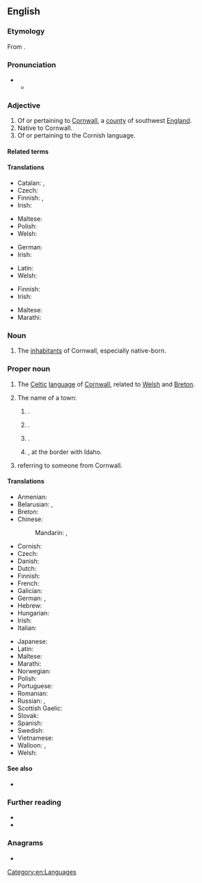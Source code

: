 {{also|cornish}}
==English==

===Etymology===
From {{af|en|Cornwall|alt1=Corn(wall)|-ish}}.

===Pronunciation===
* {{IPA|en|/ˈkɔːɹnɪʃ/}}
** {{audio|en|LL-Q1860 (eng)-Vealhurl-Cornish.wav|Audio (UK)}}

===Adjective===
{{en-adj|-}}

# Of or pertaining to [[Cornwall]], a [[county]] of southwest [[England]].
# Native to Cornwall.
# Of or pertaining to the Cornish language.

====Related terms====
{{rel3
|en|Cornish game hen
|Cornish hen
|Cornishman
|Cornish pasty
|Cornishwoman
}}

====Translations====
{{trans-top|of Cornwall}}
* Catalan: {{t+|ca|còrnic|m}}, {{t|ca|cornuallès|m}}
* Czech: {{t+|cs|kornský}}
* Finnish: {{t|fi|cornwallilainen}}, {{t|fi|kornilainen}}
* Irish: {{t|ga|Cornach}}
{{trans-mid}}
* Maltese: {{t|mt|korniku}}
* Polish: {{t+|pl|kornwalijski|m}}
* Welsh: {{t+|cy|Cernywaidd}}
{{trans-bottom}}

{{trans-top|of the Cornish language}}
* German: {{t|de|kornisch}}
* Irish: {{t|ga|Coirnise}}
{{trans-mid}}
* Latin: {{t|la|cornicus}}
* Welsh: {{t+|cy|Cernyweg}}
{{trans-bottom}}

{{trans-top|native to Cornwall}}
* Finnish: {{t|fi|kornilainen}}
* Irish: {{t|ga|Cornach}}
{{trans-mid}}
* Maltese: {{t|mt|korniku}}
* Marathi: {{t|mr|कॉर्निश}}
{{trans-bottom}}

===Noun===
{{en-plural noun}}

# {{lb|en|collectively}} The [[inhabitant]]s of Cornwall, especially native-born.

===Proper noun===
{{wikipedia}}
{{wikipedia|Cornish people}}
{{wikipedia|Cornish language}}
{{en-proper noun}}

# The [[Celtic]] [[language]] of [[Cornwall]], related to [[Welsh]] and [[Breton]].
#: {{ux|en|There is a movement to revive '''Cornish'''.}}
# The name of a town:
## {{place|en|town|s/Maine}}.
## {{place|en|town|s/New Hampshire}}.
## {{place|en|town|s/Oklahoma}}.
## {{place|en|town|s/Utah}}, at the border with Idaho.
# {{surname|en|habitational|from=Old English|nodot=1}} referring to someone from Cornwall.

====Translations====
{{trans-top|A Celtic language}}
* Armenian: {{t+|hy|կոռներեն}}
* Belarusian: {{t|be|ко́рнская мо́ва|f}}, {{t|be|ко́рнская|f}}
* Breton: {{t+|br|kerneveureg}}
* Chinese:
*: Mandarin: {{t|cmn|康瓦耳語}}, {{t|cmn|康瓦耳语|tr=Kāngwǎ'ěr yǔ}}
* Cornish: {{t+|kw|Kernewek}}
* Czech: {{t|cs|kornština|f}}
* Danish: {{t|da|kornisk}}
* Dutch: {{t+|nl|Cornisch}}
* Finnish: {{t+|fi|korni}}
* French: {{t+|fr|cornique|m}}
* Galician: {{t+|gl|córnico}}
* German: {{t+|de|Kornisch|n}}, {{t|de|[[kornisch]]e [[Sprache]]|f}}
* Hebrew: {{t|he|קורנית}}
* Hungarian: {{t+|hu|korni}}
* Irish: {{t|ga|Coirnis|f}}
* Italian: {{t|it|cornovagliese}}
{{trans-mid}}
* Japanese: {{t+|ja|コーンウォール語|tr=kōnwōru go}}
* Latin: {{t|la|[[lingua]] [[cornica]]|f}}
* Maltese: {{t|mt|Korniku|m}}
* Marathi: {{t|mr|कॉर्निश|f}}
* Norwegian: {{t|no|kornisk}}
* Polish: {{t+|pl|kornijski|m}}
* Portuguese: {{t+|pt|córnico}}
* Romanian: {{t|ro|cornică}}
* Russian: {{t+|ru|корнуэ́льский}}, {{t+|ru|корнский}}
* Scottish Gaelic: {{t|gd|Còrnais|f}}
* Slovak: {{t|sk|kornčina|f}}
* Spanish: {{t+|es|córnico}}
* Swedish: {{t+|sv|korniska}}
* Vietnamese: {{t|vi|[[tiếng]] [[Cornwall]]}}
* Walloon: {{t|wa|Gayel des Cornouwayes}}, {{t|wa|Cornike}}
* Welsh: {{t+|cy|Cernyweg|f}}
{{trans-bottom}}

====See also====
{{interwiktionary|code=kw}}

* {{langcat|kw}}

===Further reading===
* {{ISO 639|link=Ethnologue|1code=kw|code=cor}}
* {{R:Webster 1913}}

===Anagrams===
* {{anagrams|en|a=chinors|Rochins}}

[[Category:en:Languages]]
{{topics|en|Cornwall, England}}